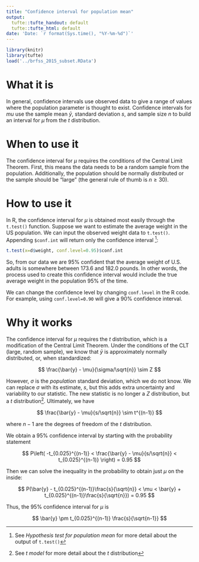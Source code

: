 ```yaml
---
title: "Confidence interval for population mean"
output:
  tufte::tufte_handout: default
  tufte::tufte_html: default
date: 'Date: `r format(Sys.time(), "%Y-%m-%d")`'
---
```


```r
library(knitr)
library(tufte)
load('../brfss_2015_subset.RData')
```

# What it is

In general, confidence intervals use observed data to give a range of values where the population parameter is thought to exist. Confidence intervals for $mu$ use the sample mean $\bar{y}$, standard deviation $s$, and sample size $n$ to build an interval for $\mu$ from the $t$ distribution.


# When to use it

The confidence interval for $\mu$ requires the conditions of the Central Limit Theorem. First, this means the data needs to be a random sample from the population. Additionally, the population should be normally distributed or the sample should be "large" (the general rule of thumb is $n \geq 30$).


# How to use it

In R, the confidence interval for $\mu$ is obtained most easily through the `t.test()` function. Suppose we want to estimate the average weight in the US population. We can input the observed weight data to `t.test()`. Appending `$conf.int` will return only the confidence interval ^[See *Hypothesis test for population mean* for more detail about the output of `t.test()`]:

```r
t.test(x=d$weight, conf.level=0.95)$conf.int
```

So, from our data we are 95% confident that the average weight of U.S. adults is somewhere between 173.6 and 182.0 pounds. In other words, the process used to create this confidence interval would include the true average weight in the population 95% of the time.

We can change the confidence level by changing `conf.level` in the R code. For example, using `conf.level=0.90` will give a 90% confidence interval.


# Why it works

The confidence interval for $\mu$ requires the $t$ distribution, which is a modification of the Central Limit Theorem. Under the conditions of the CLT (large, random sample), we know that $\bar{y}$ is approximately normally distributed, or, when standardized:

$$
\frac{\bar{y} - \mu}{\sigma/\sqrt{n}} \sim Z
$$

However, $\sigma$ is the *population* standard deviation, which we do not know. We can replace $\sigma$ with its estimate, $s$, but this adds extra uncertainty and variability to our statistic. The new statistic is no longer a $Z$ distribution, but a $t$ distribution^[See *$t$ model* for more detail about the $t$ distribution]. Ultimately, we have

$$
\frac{\bar{y} - \mu}{s/\sqrt{n}} \sim t^{(n-1)}
$$

where $n-1$ are the degrees of freedom of the $t$ distribution.

We obtain a 95% confidence interval by starting with the probability statement

$$
P\left( -t_{0.025}^{(n-1)} < \frac{\bar{y} - \mu}{s/\sqrt{n}} < t_{0.025}^{(n-1)} \right) = 0.95
$$

Then we can solve the inequality in the probability to obtain just $\mu$ on the inside:

$$
P(\bar{y} - t_{0.025}^{(n-1)}\frac{s}{\sqrt{n}} < \mu < \bar{y} + t_{0.025}^{(n-1)}\frac{s}{\sqrt{n}}) = 0.95
$$

Thus, the 95% confidence interval for $\mu$ is

$$
\bar{y} \pm t_{0.025}^{(n-1)} \frac{s}{\sqrt{n-1}}
$$
